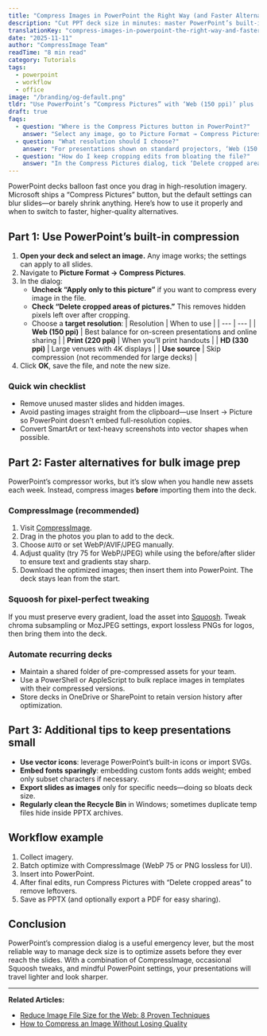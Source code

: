 ```yaml
---
title: "Compress Images in PowerPoint the Right Way (and Faster Alternatives)"
description: "Cut PPT deck size in minutes: master PowerPoint’s built-in compression, avoid quality traps, and discover faster browser-based workflows."
translationKey: "compress-images-in-powerpoint-the-right-way-and-faster-alternatives"
date: "2025-11-11"
author: "CompressImage Team"
readTime: "8 min read"
category: Tutorials
tags:
  - powerpoint
  - workflow
  - office
image: "/branding/og-default.png"
tldr: "Use PowerPoint’s “Compress Pictures” with ‘Web (150 ppi)’ plus ‘Delete cropped areas’ to shrink decks quickly, but switch to CompressImage for batch control and better quality before you import assets."
draft: true
faqs:
  - question: "Where is the Compress Pictures button in PowerPoint?"
    answer: "Select any image, go to Picture Format → Compress Pictures. Uncheck ‘Apply only to this picture’ if you want to compress the entire deck."
  - question: "What resolution should I choose?"
    answer: "For presentations shown on standard projectors, ‘Web (150 ppi)’ strikes the balance between clarity and size. Use ‘HD (330 ppi)’ when presenting on large 4K displays."
  - question: "How do I keep cropping edits from bloating the file?"
    answer: "In the Compress Pictures dialog, tick ‘Delete cropped areas of pictures’. Otherwise hidden pixels remain embedded and the deck stays large."
---
```


PowerPoint decks balloon fast once you drag in high-resolution imagery. Microsoft ships a “Compress Pictures” button, but the default settings can blur slides—or barely shrink anything. Here’s how to use it properly and when to switch to faster, higher-quality alternatives.

## Part 1: Use PowerPoint’s built-in compression

1. **Open your deck and select an image.** Any image works; the settings can apply to all slides.
2. Navigate to **Picture Format → Compress Pictures**.
3. In the dialog:
   - **Uncheck “Apply only to this picture”** if you want to compress every image in the file.
   - **Check “Delete cropped areas of pictures.”** This removes hidden pixels left over after cropping.
   - Choose a **target resolution**:
     | Resolution | When to use |
     | --- | --- |
     | **Web (150 ppi)** | Best balance for on-screen presentations and online sharing |
     | **Print (220 ppi)** | When you’ll print handouts |
     | **HD (330 ppi)** | Large venues with 4K displays |
     | **Use source** | Skip compression (not recommended for large decks) |
4. Click **OK**, save the file, and note the new size.

### Quick win checklist

- Remove unused master slides and hidden images.
- Avoid pasting images straight from the clipboard—use Insert → Picture so PowerPoint doesn’t embed full-resolution copies.
- Convert SmartArt or text-heavy screenshots into vector shapes when possible.

## Part 2: Faster alternatives for bulk image prep

PowerPoint’s compressor works, but it’s slow when you handle new assets each week. Instead, compress images **before** importing them into the deck.

### CompressImage (recommended)

1. Visit [CompressImage](https://www.compressimage.dev/).
2. Drag in the photos you plan to add to the deck.
3. Choose `AUTO` or set WebP/AVIF/JPEG manually.
4. Adjust quality (try 75 for WebP/JPEG) while using the before/after slider to ensure text and gradients stay sharp.
5. Download the optimized images; then insert them into PowerPoint. The deck stays lean from the start.

### Squoosh for pixel-perfect tweaking

If you must preserve every gradient, load the asset into [Squoosh](https://squoosh.app/). Tweak chroma subsampling or MozJPEG settings, export lossless PNGs for logos, then bring them into the deck.

### Automate recurring decks

- Maintain a shared folder of pre-compressed assets for your team.
- Use a PowerShell or AppleScript to bulk replace images in templates with their compressed versions.
- Store decks in OneDrive or SharePoint to retain version history after optimization.

## Part 3: Additional tips to keep presentations small

- **Use vector icons**: leverage PowerPoint’s built-in icons or import SVGs.
- **Embed fonts sparingly**: embedding custom fonts adds weight; embed only subset characters if necessary.
- **Export slides as images** only for specific needs—doing so bloats deck size.
- **Regularly clean the Recycle Bin** in Windows; sometimes duplicate temp files hide inside PPTX archives.

## Workflow example

1. Collect imagery.
2. Batch optimize with CompressImage (WebP 75 or PNG lossless for UI).
3. Insert into PowerPoint.
4. After final edits, run Compress Pictures with “Delete cropped areas” to remove leftovers.
5. Save as PPTX (and optionally export a PDF for easy sharing).

## Conclusion

PowerPoint’s compression dialog is a useful emergency lever, but the most reliable way to manage deck size is to optimize assets before they ever reach the slides. With a combination of CompressImage, occasional Squoosh tweaks, and mindful PowerPoint settings, your presentations will travel lighter and look sharper.

---

**Related Articles:**
- [Reduce Image File Size for the Web: 8 Proven Techniques](/blog/reduce-image-file-size-for-the-web-8-proven-techniques)
- [How to Compress an Image Without Losing Quality](/blog/how-to-compress-an-image-without-losing-quality)
